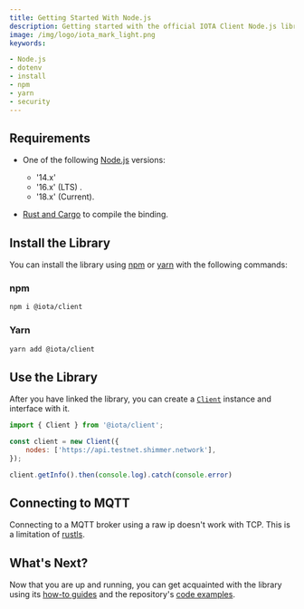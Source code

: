 ```yaml
---
title: Getting Started With Node.js
description: Getting started with the official IOTA Client Node.js library.
image: /img/logo/iota_mark_light.png
keywords:

- Node.js
- dotenv
- install
- npm
- yarn
- security
---
```



<WarningPasswordStorage />

## Requirements

* One of the following [Node.js](https://nodejs.org/en/) versions:
    * '14.x'
    * '16.x' (LTS) .
    * '18.x' (Current).

* [Rust and Cargo](https://doc.rust-lang.org/cargo/getting-started/installation.html) to compile the binding.

## Install the Library

You can install the library using [npm](https://www.npmjs.com/) or [yarn](https://yarnpkg.com/) with the following
commands:

### npm

```bash
npm i @iota/client
```

### Yarn

```bash
yarn add @iota/client
```

## Use the Library

After you have linked the library, you can create a [`Client`](./../libraries/nodejs/references/classes/Client.md)
instance and interface with it.

```javascript
import { Client } from '@iota/client';

const client = new Client({
    nodes: ['https://api.testnet.shimmer.network'],
});

client.getInfo().then(console.log).catch(console.error)
```

## Connecting to MQTT

Connecting to a MQTT broker using a raw ip doesn't work with TCP. This is a limitation
of [rustls](https://docs.rs/rustls/latest/rustls/).

## What's Next?

Now that you are up and running, you can get acquainted with the library using
its [how-to guides](../how_tos/00_run_how_tos.mdx) and the
repository's [code examples](https://github.com/iotaledger/iota.rs/tree/develop/bindings/nodejs/examples).
